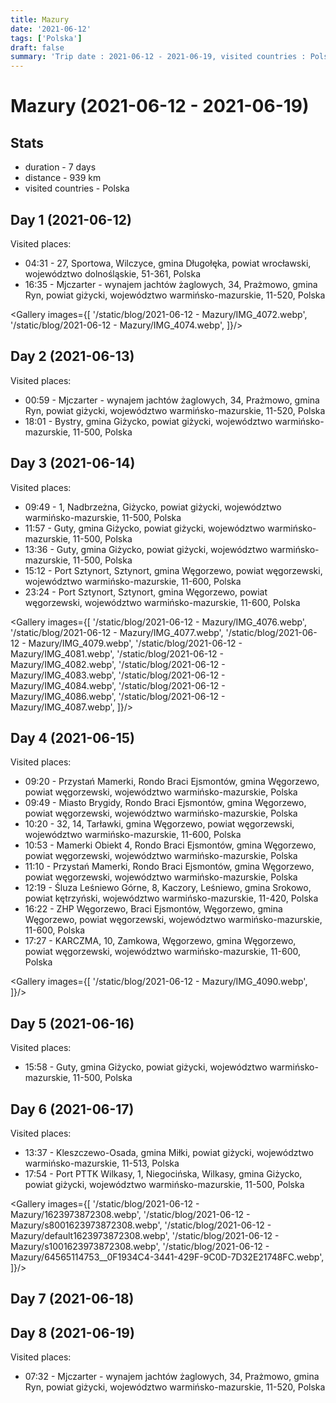 ```yaml
---
title: Mazury
date: '2021-06-12'
tags: ['Polska']
draft: false
summary: 'Trip date : 2021-06-12 - 2021-06-19, visited countries : Polska, distance : 939'
---
```


# Mazury (2021-06-12 - 2021-06-19)
## Stats
- duration - 7 days
- distance - 939 km
- visited countries - Polska

## Day 1 (2021-06-12)
Visited places:
- 04:31 - 27, Sportowa, Wilczyce, gmina Długołęka, powiat wrocławski, województwo dolnośląskie, 51-361, Polska
- 16:35 - Mjczarter - wynajem jachtów żaglowych, 34, Prażmowo, gmina Ryn, powiat giżycki, województwo warmińsko-mazurskie, 11-520, Polska

<Gallery images={[
	'/static/blog/2021-06-12 - Mazury/IMG_4072.webp',
	'/static/blog/2021-06-12 - Mazury/IMG_4074.webp',
	]}/>

## Day 2 (2021-06-13)
Visited places:
- 00:59 - Mjczarter - wynajem jachtów żaglowych, 34, Prażmowo, gmina Ryn, powiat giżycki, województwo warmińsko-mazurskie, 11-520, Polska
- 18:01 - Bystry, gmina Giżycko, powiat giżycki, województwo warmińsko-mazurskie, 11-500, Polska

## Day 3 (2021-06-14)
Visited places:
- 09:49 - 1, Nadbrzeżna, Giżycko, powiat giżycki, województwo warmińsko-mazurskie, 11-500, Polska
- 11:57 - Guty, gmina Giżycko, powiat giżycki, województwo warmińsko-mazurskie, 11-500, Polska
- 13:36 - Guty, gmina Giżycko, powiat giżycki, województwo warmińsko-mazurskie, 11-500, Polska
- 15:12 - Port Sztynort, Sztynort, gmina Węgorzewo, powiat węgorzewski, województwo warmińsko-mazurskie, 11-600, Polska
- 23:24 - Port Sztynort, Sztynort, gmina Węgorzewo, powiat węgorzewski, województwo warmińsko-mazurskie, 11-600, Polska

<Gallery images={[
	'/static/blog/2021-06-12 - Mazury/IMG_4076.webp',
	'/static/blog/2021-06-12 - Mazury/IMG_4077.webp',
	'/static/blog/2021-06-12 - Mazury/IMG_4079.webp',
	'/static/blog/2021-06-12 - Mazury/IMG_4081.webp',
	'/static/blog/2021-06-12 - Mazury/IMG_4082.webp',
	'/static/blog/2021-06-12 - Mazury/IMG_4083.webp',
	'/static/blog/2021-06-12 - Mazury/IMG_4084.webp',
	'/static/blog/2021-06-12 - Mazury/IMG_4086.webp',
	'/static/blog/2021-06-12 - Mazury/IMG_4087.webp',
	]}/>

## Day 4 (2021-06-15)
Visited places:
- 09:20 - Przystań Mamerki, Rondo Braci Ejsmontów, gmina Węgorzewo, powiat węgorzewski, województwo warmińsko-mazurskie, Polska
- 09:49 - Miasto Brygidy, Rondo Braci Ejsmontów, gmina Węgorzewo, powiat węgorzewski, województwo warmińsko-mazurskie, Polska
- 10:20 - 32, 14, Tarławki, gmina Węgorzewo, powiat węgorzewski, województwo warmińsko-mazurskie, 11-600, Polska
- 10:53 - Mamerki Obiekt 4, Rondo Braci Ejsmontów, gmina Węgorzewo, powiat węgorzewski, województwo warmińsko-mazurskie, Polska
- 11:10 - Przystań Mamerki, Rondo Braci Ejsmontów, gmina Węgorzewo, powiat węgorzewski, województwo warmińsko-mazurskie, Polska
- 12:19 - Śluza Leśniewo Górne, 8, Kaczory, Leśniewo, gmina Srokowo, powiat kętrzyński, województwo warmińsko-mazurskie, 11-420, Polska
- 16:22 - ZHP Węgorzewo, Braci Ejsmontów, Węgorzewo, gmina Węgorzewo, powiat węgorzewski, województwo warmińsko-mazurskie, 11-600, Polska
- 17:27 - KARCZMA, 10, Zamkowa, Węgorzewo, gmina Węgorzewo, powiat węgorzewski, województwo warmińsko-mazurskie, 11-600, Polska

<Gallery images={[
	'/static/blog/2021-06-12 - Mazury/IMG_4090.webp',
	]}/>

## Day 5 (2021-06-16)
Visited places:
- 15:58 - Guty, gmina Giżycko, powiat giżycki, województwo warmińsko-mazurskie, 11-500, Polska

## Day 6 (2021-06-17)
Visited places:
- 13:37 - Kleszczewo-Osada, gmina Miłki, powiat giżycki, województwo warmińsko-mazurskie, 11-513, Polska
- 17:54 - Port PTTK Wilkasy, 1, Niegocińska, Wilkasy, gmina Giżycko, powiat giżycki, województwo warmińsko-mazurskie, 11-500, Polska

<Gallery images={[
	'/static/blog/2021-06-12 - Mazury/1623973872308.webp',
	'/static/blog/2021-06-12 - Mazury/s8001623973872308.webp',
	'/static/blog/2021-06-12 - Mazury/default1623973872308.webp',
	'/static/blog/2021-06-12 - Mazury/s1001623973872308.webp',
	'/static/blog/2021-06-12 - Mazury/64565114753__0F1934C4-3441-429F-9C0D-7D32E21748FC.webp',
	]}/>

## Day 7 (2021-06-18)

## Day 8 (2021-06-19)
Visited places:
- 07:32 - Mjczarter - wynajem jachtów żaglowych, 34, Prażmowo, gmina Ryn, powiat giżycki, województwo warmińsko-mazurskie, 11-520, Polska

